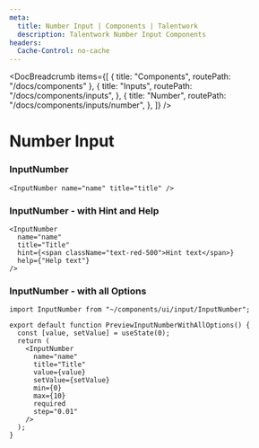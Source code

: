 ```yaml
---
meta:
  title: Number Input | Components | Talentwork
  description: Talentwork Number Input Components
headers:
  Cache-Control: no-cache
---
```



<DocBreadcrumb
  items={[
    { title: "Components", routePath: "/docs/components" },
    {
      title: "Inputs",
      routePath: "/docs/components/inputs",
    },
    {
      title: "Number",
      routePath: "/docs/components/inputs/number",
    },
  ]}
/>

# Number Input


### InputNumber

<PreviewInputNumber />

```tsx
<InputNumber name="name" title="title" />
```


### InputNumber - with Hint and Help

<PreviewInputNumberWithHintAndHelp />

```tsx
<InputNumber
  name="name"
  title="Title"
  hint={<span className="text-red-500">Hint text</span>}
  help={"Help text"}
/>
```


### InputNumber - with all Options

<PreviewInputNumberWithAllOptions />

```tsx
import InputNumber from "~/components/ui/input/InputNumber";

export default function PreviewInputNumberWithAllOptions() {
  const [value, setValue] = useState(0);
  return (
    <InputNumber
      name="name"
      title="Title"
      value={value}
      setValue={setValue}
      min={0}
      max={10}
      required
      step="0.01"
    />
  );
}
```
